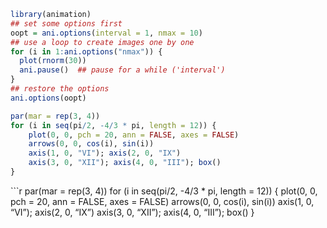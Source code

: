 ```r
library(animation)
## set some options first
oopt = ani.options(interval = 1, nmax = 10)
## use a loop to create images one by one
for (i in 1:ani.options("nmax")) {
  plot(rnorm(30))
  ani.pause()  ## pause for a while ('interval')
}
## restore the options
ani.options(oopt)
```

```r
par(mar = rep(3, 4))
for (i in seq(pi/2, -4/3 * pi, length = 12)) {
    plot(0, 0, pch = 20, ann = FALSE, axes = FALSE)
    arrows(0, 0, cos(i), sin(i))
    axis(1, 0, "VI"); axis(2, 0, "IX")
    axis(3, 0, "XII"); axis(4, 0, "III"); box()
}
```

```r
par(mar = rep(3, 4))
for (i in seq(pi/2, -4/3 * pi, length = 12)) {
plot(0, 0, pch = 20, ann = FALSE, axes = FALSE)
arrows(0, 0, cos(i), sin(i))
axis(1, 0, "VI"); axis(2, 0, "IX")
axis(3, 0, "XII"); axis(4, 0, "III"); box()
}